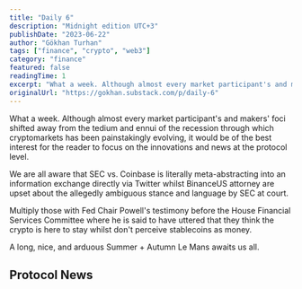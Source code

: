 ```yaml
---
title: "Daily 6"
description: "Midnight edition UTC+3"
publishDate: "2023-06-22"
author: "Gökhan Turhan"
tags: ["finance", "crypto", "web3"]
category: "finance"
featured: false
readingTime: 1
excerpt: "What a week. Although almost every market participant's and makers' foci shifted away from the tedium and ennui of the recession through which cryptomarkets has been painstakingly evolving, it would..."
originalUrl: "https://gokhan.substack.com/p/daily-6"
---
```


What a week. Although almost every market participant's and makers' foci shifted away from the tedium and ennui of the recession through which cryptomarkets has been painstakingly evolving, it would be of the best interest for the reader to focus on the innovations and news at the protocol level.

We are all aware that SEC vs. Coinbase is literally meta-abstracting into an information exchange directly via Twitter whilst BinanceUS attorney are upset about the allegedly ambiguous stance and language by SEC at court.

Multiply those with Fed Chair Powell's testimony before the House Financial Services Committee where he is said to have uttered that they think the crypto is here to stay whilst don't perceive stablecoins as money.

A long, nice, and arduous Summer + Autumn Le Mans awaits us all.

## Protocol News